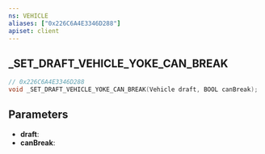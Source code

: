 ```yaml
---
ns: VEHICLE
aliases: ["0x226C6A4E3346D288"]
apiset: client
---
```

## _SET_DRAFT_VEHICLE_YOKE_CAN_BREAK

```c
// 0x226C6A4E3346D288
void _SET_DRAFT_VEHICLE_YOKE_CAN_BREAK(Vehicle draft, BOOL canBreak);
```


## Parameters
* **draft**:
* **canBreak**: